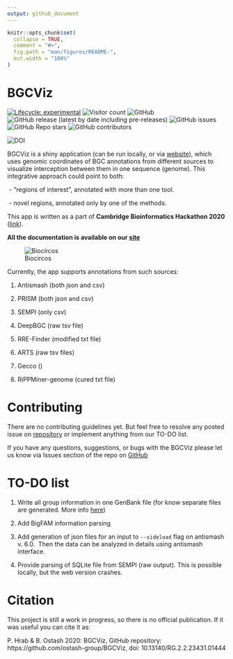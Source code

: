 ```yaml
---
output: github_document
---
```


<!-- README.md is generated from README.Rmd. Please edit that file -->

```r
knitr::opts_chunk$set(
  collapse = TRUE,
  comment = "#>",
  fig.path = "man/figures/README-",
  out.width = "100%"
)
```

# BGCViz

<!-- badges: start -->
[![Lifecycle: experimental](https://img.shields.io/badge/lifecycle-experimental-orange.svg)](https://lifecycle.r-lib.org/articles/stages.html#experimental)
![Visitor count](https://shields-io-visitor-counter.herokuapp.com/badge?page=ostash-group.BGCViz&style=for-the-badge)
![GitHub](https://img.shields.io/github/license/ostash-group/BGCViz?style=for-the-badge)
![GitHub release (latest by date including pre-releases)](https://img.shields.io/github/v/release/ostash-group/BGCViz?include_prereleases&style=for-the-badge)
![GitHub issues](https://img.shields.io/github/issues/ostash-group/BGCViz?style=for-the-badge)
![GitHub Repo stars](https://img.shields.io/github/stars/ostash-group/BGCViz?style=for-the-badge)
![GitHub contributors](https://img.shields.io/github/contributors/ostash-group/BGCViz?style=for-the-badge)

![DOI](http://img.shields.io/badge/DOI-10.13140%20%2F%20RG.2.2.23431.01444-blue.svg?style=for-the-badge)
<!-- badges: end -->


BGCViz is a shiny application (can be run locally, or via [website](https://ostash-group.shinyapps.io/BGCViz/)), which uses genomic coordinates of BGC annotations from different sources to visualize interception between them in one sequence (genome). This integrative approach could point to both:

 - "regions of interest", annotated with more than one tool.

 - novel regions, annotated only by one of the methods.

  

This app is written as a part of **Cambridge Bioinformatics Hackathon 2020** ([link](https://cambiohack.uk)). 

 
**All the documentation is available on our [site](https://ostash-group.github.io/BGCViz)**


![Biocircos](images/biocircos.png)

  

Currently, the app supports annotations from such sources:

1. Antismash (both json and csv)

2. PRISM (both json and csv)

3. SEMPI (only csv)

4. DeepBGC (raw tsv file)

5. RRE-Finder (modified txt file)

6. ARTS (raw tsv files)

7. Gecco ()

7. RiPPMiner-genome (cured txt file)



# Contributing

There are no contributing guidelines yet. But feel free to resolve any posted issue on [repository](https://github.com/ostash-group/BGCViz/issues) or implement anything from our TO-DO list. 

If you have any questions, suggestions, or bugs with the BGCViz please let us know via Issues section of the repo on [GitHub](https://github.com/ostash-group/BGCViz/issues)

# TO-DO list

1. Write all group information in one GenBank file (for know separate files are generated. More info [here](Additional_analysis.md))

2. Add BigFAM information parsing

3. Add generation of json files for an input to `--sideload` flag on antismash v. 6.0.  Then the data can be analyzed in details using antismash interface.

4. Provide parsing of SQLite file from SEMPI (raw output). This is possible locally, but the web version crashes.

  

# Citation

This project is still a work in progress, so there is no official publication. If it was useful you can cite it as: 

P. Hrab & B. Ostash 2020: BGCViz, GitHub repository: https://github.com/ostash-group/BGCViz, doi: 10.13140/RG.2.2.23431.01444
